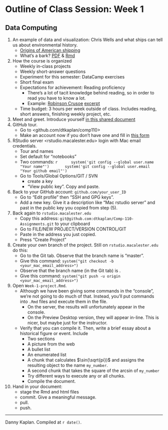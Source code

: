 # Outline of Class Session: Week 1

## Data Computing

1. An example of data and visualization: Chris Wells and what ships can tell us about environmental history.
    - [Origins of American shipping](http://sappingattention.blogspot.com/2012/10/data-narratives-and-structural.html)
    - What's a bark? [PDF](Resources/Whats_a_bark.pdf) & [Rmd](Resources/Whats_a_bark.Rmd)
2. How the course is organized
    - Weekly in-class projects
    - Weekly short-answer questions
    - Experiment for this semester: DataCamp exercises
    - Short final exam
    - Expectations for achievement: Reading proficiency
        - There's a lot of tacit knowledge behind reading, so in order to read you have to know a lot.
        - Example: [Robinson Crusoe](http://www.gutenberg.org/files/521/521-h/521-h.htm) [excerpt](Notes/RobinsonCrusoe.txt)
    - Time budget: 3 hours per week outside of class. Includes reading, short answers, finishing weekly project, etc.
3. Meet and greet. Introduce yourself [in this shared document](https://docs.google.com/document/d/19_1y2YitiRFcj5mGFZTMkjpdXnf6uvwY3uPW7RD4UvI/edit?usp=sharing)
4. GitHub tour. 
    - Go to <github.com/dtkaplan/comp110>
    - Make an account now if you don't have one and fill in [this form](https://goo.gl/forms/u3CgJZULUJVDtgjQ2)
5. RStudio server <rstudio.macalester.edu> login with Mac email credentials.
    - Tour and names
    - Set default for "notebooks"
    - Two commands: 
        ```r
        system('git config --global user.name "Your name"') 
        system('git config --global user.email "Your github email"') 
```
    - Go to Tools/Global Options/GIT / SVN 
        - create a key
        - "View public key". Copy and paste.
6. Back to your GitHub account: `github.com/your_user_ID`
    - Go to "Edit profile" then  "SSH and GPG keys".
    - Add a new key. Give it a description like "Mac rstudio server" and past in the public key you copied from step (5).
7. Back again to `rstudio.macalester.edu`
    - Copy this address: `git@github.com:dtkaplan/Comp-110-Assignments.git` to your clipboard
    - Go to FILE/NEW PROJECT/VERSION CONTROL/GIT
    - Paste in the address you just copied.
    - Press "Create Project"
8. Create your own branch of the project. Still on `rstudio.macalester.edu` do this:
    - Go to the Git tab. Observe that the branch name is "master".
    - Give this command: `system("git checkout -b <your_mac_email_address>")`
    - Observe that the branch name (in the Git tab) is <your_mac_email_address>.
    - Give this command: `system("git push -u origin <your_mac_email_address>")`
9. Open `Week-1-project.Rmd`. 
    - Although we have been giving some commands in the "console", we're not going to do much of that. Instead, you'll put commands into `.Rmd` files and execute them in the file.
        - On the server, the results will unfortunately appear in the console.
        - On the Preview Desktop version, they will appear in-line. This is nicer, but maybe just for the instructor.
    - Verify that you can compile it. Then, write a brief essay about a historical figure or event. Include
        - Two sections
        - A picture from the web
        - A bullet list
        - An enumerated list
        - A chunk that calculates $\sin(\sqrt{pi})$ and assigns the resulting object to the name `my_number`. 
        - A second chunk that takes the square of the arcsin of `my_number`
        - Try different ways to execute any or all chunks.
        - Compile the document.
10. Hand in your document:
    - stage the Rmd and html files
    - commit. Give a meaningful message.
    - pull.
    - push.


-------------------

Danny Kaplan. Compiled at `r date()`.